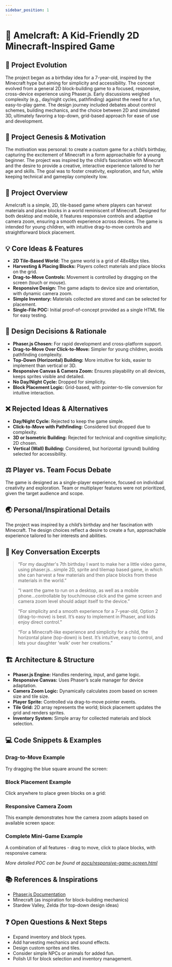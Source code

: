 ```yaml
---
sidebar_position: 1
---
```



# 📝 Amelcraft: A Kid-Friendly 2D Minecraft-Inspired Game

## 🔄 Project Evolution
The project began as a birthday idea for a 7-year-old, inspired by the Minecraft hype but aiming for simplicity and accessibility. The concept evolved from a general 2D block-building game to a focused, responsive, cross-device experience using Phaser.js. Early discussions weighed complexity (e.g., day/night cycles, pathfinding) against the need for a fun, easy-to-play game. The design journey included debates about control schemes, building mechanics, and the choice between 2D and simulated 3D, ultimately favoring a top-down, grid-based approach for ease of use and development.

## 🚀 Project Genesis & Motivation
The motivation was personal: to create a custom game for a child’s birthday, capturing the excitement of Minecraft in a form approachable for a young beginner. The project was inspired by the child’s fascination with Minecraft and the desire to provide a creative, interactive experience tailored to her age and skills. The goal was to foster creativity, exploration, and fun, while keeping technical and gameplay complexity low.

## 🚀 Project Overview
Amelcraft is a simple, 2D, tile-based game where players can harvest materials and place blocks in a world reminiscent of Minecraft. Designed for both desktop and mobile, it features responsive controls and adaptive camera zoom, ensuring a smooth experience across devices. The game is intended for young children, with intuitive drag-to-move controls and straightforward block placement.

## 💡 Core Ideas & Features
- **2D Tile-Based World:** The game world is a grid of 48x48px tiles.
- **Harvesting & Placing Blocks:** Players collect materials and place blocks on the grid.
- **Drag-to-Move Controls:** Movement is controlled by dragging on the screen (touch or mouse).
- **Responsive Design:** The game adapts to device size and orientation, with dynamic camera zoom.
- **Simple Inventory:** Materials collected are stored and can be selected for placement.
- **Single-File POC:** Initial proof-of-concept provided as a single HTML file for easy testing.

## 🧩 Design Decisions & Rationale
- **Phaser.js Chosen:** For rapid development and cross-platform support.
- **Drag-to-Move Over Click-to-Move:** Simpler for young children, avoids pathfinding complexity.
- **Top-Down (Horizontal) Building:** More intuitive for kids, easier to implement than vertical or 3D.
- **Responsive Canvas & Camera Zoom:** Ensures playability on all devices, keeps sprites visible and detailed.
- **No Day/Night Cycle:** Dropped for simplicity.
- **Block Placement Logic:** Grid-based, with pointer-to-tile conversion for intuitive interaction.

## ❌ Rejected Ideas & Alternatives
- **Day/Night Cycle:** Rejected to keep the game simple.
- **Click-to-Move with Pathfinding:** Considered but dropped due to complexity.
- **3D or Isometric Building:** Rejected for technical and cognitive simplicity; 2D chosen.
- **Vertical (Wall) Building:** Considered, but horizontal (ground) building selected for accessibility.

## ⚖️ Player vs. Team Focus Debate
The game is designed as a single-player experience, focused on individual creativity and exploration. Team or multiplayer features were not prioritized, given the target audience and scope.

## 🌏 Personal/Inspirational Details
The project was inspired by a child’s birthday and her fascination with Minecraft. The design choices reflect a desire to create a fun, approachable experience tailored to her interests and abilities.

## 💬 Key Conversation Excerpts
> “For my daughter's 7th birthday I want to make her a little video game, using phaser.js...simple 2D, sprite and tilemap based game, in which she can harvest a few materials and then place blocks from these materials in the world.”

> “I want the game to run on a desktop, as well as a mobile phone...controllable by touch/mouse click and the game screen and camera zoom level should adapt itself to the device.”

> “For simplicity and a smooth experience for a 7-year-old, Option 2 (drag-to-move) is best. It’s easy to implement in Phaser, and kids enjoy direct control.”

> “For a Minecraft-like experience and simplicity for a child, the horizontal plane (top-down) is best. It’s intuitive, easy to control, and lets your daughter ‘walk’ over her creations.”

## 🏗️ Architecture & Structure
- **Phaser.js Engine:** Handles rendering, input, and game logic.
- **Responsive Canvas:** Uses Phaser’s scale manager for device adaptation.
- **Camera Zoom Logic:** Dynamically calculates zoom based on screen size and tile size.
- **Player Sprite:** Controlled via drag-to-move pointer events.
- **Tile Grid:** 2D array represents the world; block placement updates the grid and renders sprites.
- **Inventory System:** Simple array for collected materials and block selection.

## 💻 Code Snippets & Examples

### Drag-to-Move Example
Try dragging the blue square around the screen:

<SandpackDemo
  title="Drag-to-Move Example"
  codeFile="dragToMove.js"
/>

### Block Placement Example
Click anywhere to place green blocks on a grid:

<SandpackDemo
  title="Block Placement Example"
  codeFile="blockPlacement.js"
/>

### Responsive Camera Zoom
This example demonstrates how the camera zoom adapts based on available screen space:

<SandpackDemo
  title="Responsive Camera Zoom Example"
  codeFile="responsiveCameraZoom.js"
/>

### Complete Mini-Game Example
A combination of all features - drag to move, click to place blocks, with responsive camera:

<SandpackDemo
  title="Complete Amelcraft Mini-Game"
  codeFile="amelcraftMiniGame.js"
/>

*More detailed POC can be found at [pocs/responsive-game-screen.html](./pocs/responsive-game-screen.html)*

## 📚 References & Inspirations
- [Phaser.js Documentation](https://phaser.io/)
- Minecraft (as inspiration for block-building mechanics)
- Stardew Valley, Zelda (for top-down design ideas)

## ❓ Open Questions & Next Steps
- Expand inventory and block types.
- Add harvesting mechanics and sound effects.
- Design custom sprites and tiles.
- Consider simple NPCs or animals for added fun.
- Polish UI for block selection and inventory management.